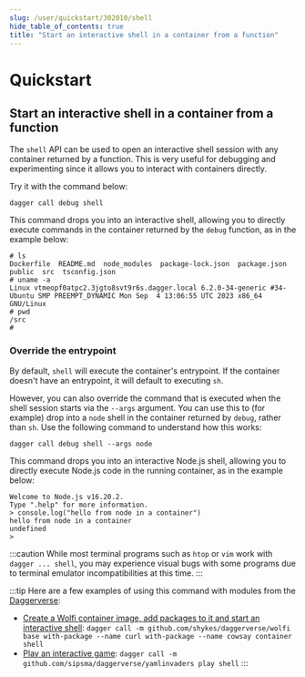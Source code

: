 ```yaml
---
slug: /user/quickstart/302010/shell
hide_table_of_contents: true
title: "Start an interactive shell in a container from a function"
---
```


# Quickstart

## Start an interactive shell in a container from a function

The `shell` API can be used to open an interactive shell session with any container returned by a function. This is very useful for debugging and experimenting since it allows you to interact with containers directly.

Try it with the command below:

```shell
dagger call debug shell
```

This command drops you into an interactive shell, allowing you to directly execute commands in the container returned by the `debug` function, as in the example below:

```shell
# ls
Dockerfile  README.md  node_modules  package-lock.json  package.json  public  src  tsconfig.json
# uname -a
Linux vtmeopf0atpc2.3jgto8svt9r6s.dagger.local 6.2.0-34-generic #34-Ubuntu SMP PREEMPT_DYNAMIC Mon Sep  4 13:06:55 UTC 2023 x86_64 GNU/Linux
# pwd
/src
#
```

### Override the entrypoint

By default, `shell` will execute the container's entrypoint. If the container doesn't have an entrypoint, it will default to executing `sh`.

However, you can also override the command that is executed when the shell session starts via the `--args` argument. You can use this to (for example) drop into a `node` shell in the container returned by `debug`, rather than `sh`. Use the following command to understand how this works:

```shell
dagger call debug shell --args node
```

This command drops you into an interactive Node.js shell, allowing you to directly execute Node.js code in the running container, as in the example below:

```shell
Welcome to Node.js v16.20.2.
Type ".help" for more information.
> console.log("hello from node in a container")
hello from node in a container
undefined
>
```

:::caution
While most terminal programs such as `htop` or `vim` work with `dagger ... shell`, you may experience visual bugs with some programs due to terminal emulator incompatibilities at this time.
:::

:::tip
Here are a few examples of using this command with modules from the [Daggerverse](https://daggerverse.dev/):

- [Create a Wolfi container image, add packages to it and start an interactive shell](https://daggerverse.dev/mod/github.com/shykes/daggerverse/wolfi): `dagger call -m github.com/shykes/daggerverse/wolfi base with-package --name curl with-package --name cowsay container shell`
- [Play an interactive game](https://daggerverse.dev/mod/github.com/sipsma/daggerverse/yamlinvaders): `dagger call -m github.com/sipsma/daggerverse/yamlinvaders play shell`
:::
